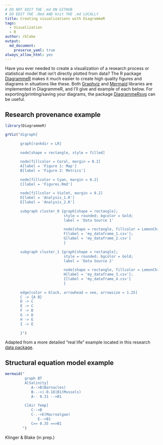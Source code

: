 ```yaml
---
# DO NOT EDIT THE .md ON GITHUB
# DO EDIT THE .Rmd AND knit THE .md LOCALLY
title: Creating visualizations with DiagrammeR
tags:
  - Visualization
  - R
author: rblake
output:   
  md_document:
    preserve_yaml: true
always_allow_html: yes
---
```


Have you ever needed to create a visualization of a research process or statistical model that isn't directly plotted from data?  The R package [DiagrammeR](http://rich-iannone.github.io/DiagrammeR/index.html) makes it much easier to create high quality figures and diagrams in situations like these.  Both [Graphviz](https://www.graphviz.org/) and [Mermaid](https://mermaidjs.github.io/) libraries are implemented in DiagrammeR, and I'll give and example of each below. For exporting/printing/saving your diagrams, the package [DiagrammeRsvg](https://github.com/rich-iannone/DiagrammeRsvg) can be useful.  


## Research provenance example
```r
library(DiagrammeR)

grViz("digraph{
         
       graph[rankdir = LR]  
         
       node[shape = rectangle, style = filled]  
       
       node[fillcolor = Coral, margin = 0.2]
       A[label = 'Figure 1: Map']
       B[label = 'Figure 2: Metrics']
       
       node[fillcolor = Cyan, margin = 0.2]
       C[label = 'Figures.Rmd']
       
       node[fillcolor = Violet, margin = 0.2]
       D[label = 'Analysis_1.R']
       E[label = 'Analysis_2.R']
                  
       subgraph cluster_0 {graph[shape = rectangle]; 
                           style = rounded; bgcolor = Gold; 
                           label = 'Data Source 1'
                                      
                           node[shape = rectangle, fillcolor = LemonChiffon, margin = 0.25];
                           F[label = 'my_dataframe_1.csv'];
                           G[label = 'my_dataframe_2.csv']
                           }    
                           
       subgraph cluster_1 {graph[shape = rectangle]; 
                           style = rounded; bgcolor = Gold; 
                           label = 'Data Source 2'
                                      
                           node[shape = rectangle, fillcolor = LemonChiffon, margin = 0.25];
                           H[label = 'my_dataframe_3.csv'];
                           I[label = 'my_dataframe_4.csv']
                           } 
                  
       edge[color = black, arrowhead = vee, arrowsize = 1.25]
       C -> {A B}
       D -> C
       E -> C
       F -> D
       G -> D
       H -> E
       I -> E
                  
       }")

```

Adapted from a more detailed "real life" example located in this research [data package](https://knb.ecoinformatics.org/view/urn:uuid:64e28478-7964-4fcb-b002-49a7915fbe4e).  


## Structural equation model example
```r
mermaid("
         graph BT
         A[Salinity]
            A-->B(Barnacles)
            B-.->|-0.18|B1(Mussels)
            A-- 0.31 -->B1
            
         C[Air Temp]
            C-->B
            C-.->E(Macroalgae)
               E-->B1
            C== 0.35 ==>B1
        ")

```
Klinger & Blake (in prep.)
